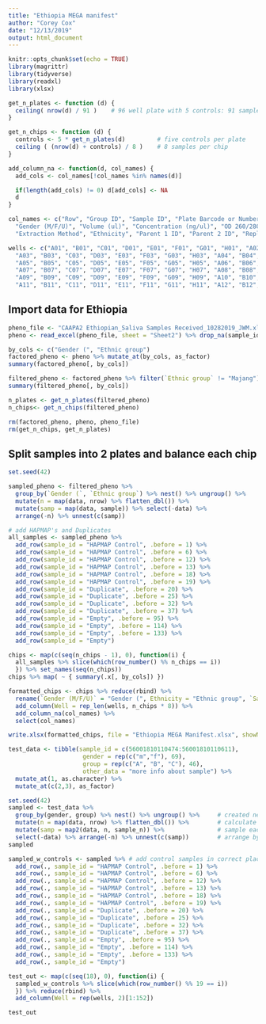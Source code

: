 ```yaml
---
title: "Ethiopia MEGA manifest"
author: "Corey Cox"
date: "12/13/2019"
output: html_document
---
```


```r
knitr::opts_chunk$set(echo = TRUE)
library(magrittr)
library(tidyverse)
library(readxl)
library(xlsx)
```

```r
get_n_plates <- function (d) {
  ceiling( nrow(d) / 91 )    # 96 well plate with 5 controls: 91 samples/plate
}

get_n_chips <- function (d) {
  controls <- 5 * get_n_plates(d)         # five controls per plate
  ceiling ( (nrow(d) + controls) / 8 )    # 8 samples per chip
}

add_column_na <- function(d, col_names) {
  add_cols <- col_names[!col_names %in% names(d)]

  if(length(add_cols) != 0) d[add_cols] <- NA
  d
}

col_names <- c("Row", "Group ID", "Sample ID", "Plate Barcode or Number", "Well", "Sample Well", "Species",
  "Gender (M/F/U)", "Volume (ul)", "Concentration (ng/ul)", "OD 260/280", "Tissue Source",
  "Extraction Method", "Ethnicity", "Parent 1 ID", "Parent 2 ID", "Replicate(s) ID", "Cancer Sample (Y/N)")

wells <- c("A01", "B01", "C01", "D01", "E01", "F01", "G01", "H01", "A02", "B02", "C02", "D02", "E02", "F02", "G02", "H02",
  "A03", "B03", "C03", "D03", "E03", "F03", "G03", "H03", "A04", "B04", "C04", "D04", "E04", "F04", "G04", "H04", 
  "A05", "B05", "C05", "D05", "E05", "F05", "G05", "H05", "A06", "B06", "C06", "D06", "E06", "F06", "G06", "H06",
  "A07", "B07", "C07", "D07", "E07", "F07", "G07", "H07", "A08", "B08", "C08", "D08", "E08", "F08", "G08", "H08",
  "A09", "B09", "C09", "D09", "E09", "F09", "G09", "H09", "A10", "B10", "C10", "D10", "E10", "F10", "G10", "H10",
  "A11", "B11", "C11", "D11", "E11", "F11", "G11", "H11", "A12", "B12", "C12", "D12", "E12", "F12", "G12", "H12")
```



## Import data for Ethiopia

```r
pheno_file <- "CAAPA2 Ethiopian_Saliva Samples Received_10282019_JWM.xlsx"
pheno <- read_excel(pheno_file, sheet = "Sheet2") %>% drop_na(sample_id)

by_cols <- c("Gender (", "Ethnic group")
factored_pheno <- pheno %>% mutate_at(by_cols, as_factor)
summary(factored_pheno[, by_cols])

filtered_pheno <- factored_pheno %>% filter(`Ethnic group` != "Majang")
summary(filtered_pheno[, by_cols])

n_plates <- get_n_plates(filtered_pheno)
n_chips<- get_n_chips(filtered_pheno)

rm(factored_pheno, pheno, pheno_file)
rm(get_n_chips, get_n_plates)
```

## Split samples into 2 plates and balance each chip

```r
set.seed(42)

sampled_pheno <- filtered_pheno %>%
  group_by(`Gender (`, `Ethnic group`) %>% nest() %>% ungroup() %>%     # Create nested table by gender & group
  mutate(n = map(data, nrow) %>% flatten_dbl()) %>%                     # Calculate number of samples per set
  mutate(samp = map(data, sample)) %>% select(-data) %>%                # Resample each set
  arrange(-n) %>% unnest(c(samp))                                       # Arrange by set size, get samples

# add HAPMAP's and Duplicates
all_samples <- sampled_pheno %>%
  add_row(sample_id = "HAPMAP Control", .before = 1) %>%
  add_row(sample_id = "HAPMAP Control", .before = 6) %>%
  add_row(sample_id = "HAPMAP Control", .before = 12) %>%
  add_row(sample_id = "HAPMAP Control", .before = 13) %>%
  add_row(sample_id = "HAPMAP Control", .before = 18) %>%
  add_row(sample_id = "HAPMAP Control", .before = 19) %>%
  add_row(sample_id = "Duplicate", .before = 20) %>%
  add_row(sample_id = "Duplicate", .before = 25) %>%
  add_row(sample_id = "Duplicate", .before = 32) %>%
  add_row(sample_id = "Duplicate", .before = 37) %>%
  add_row(sample_id = "Empty", .before = 95) %>%
  add_row(sample_id = "Empty", .before = 114) %>%
  add_row(sample_id = "Empty", .before = 133) %>%
  add_row(sample_id = "Empty")

chips <- map(c(seq(n_chips - 1), 0), function(i) {
  all_samples %>% slice(which(row_number() %% n_chips == i))
  }) %>% set_names(seq(n_chips))
chips %>% map( ~ { summary(.x[, by_cols]) })

formatted_chips <- chips %>% reduce(rbind) %>%
  rename(`Gender (M/F/U)` = "Gender (", Ethnicity = "Ethnic group", `Sample ID` = "sample_id") %>%
  add_column(Well = rep_len(wells, n_chips * 8)) %>%
  add_column_na(col_names) %>%
  select(col_names)

write.xlsx(formatted_chips, file = "Ethiopia MEGA Manifest.xlsx", showNA = FALSE)
```

```r
test_data <- tibble(sample_id = c(56001810110474:56001810110611), 
                     gender = rep(c("m","f"), 69), 
                     group = rep(c("A", "B", "C"), 46),
                     other_data = "more info about sample") %>% 
  mutate_at(1, as.character) %>%
  mutate_at(c(2,3), as_factor)

set.seed(42)
sampled <- test_data %>%
  group_by(gender, group) %>% nest() %>% ungroup() %>%     # created nested table by gender & group
  mutate(n = map(data, nrow) %>% flatten_dbl()) %>%        # calculate number of samples in each group
  mutate(samp = map2(data, n, sample_n)) %>%               # sample each group - remove order effects
  select(-data) %>% arrange(-n) %>% unnest(c(samp))        # arrange by group size, get samples
sampled

sampled_w_controls <- sampled %>% # add control samples in correct placement
  add_row(., sample_id = "HAPMAP Control", .before = 1) %>%
  add_row(., sample_id = "HAPMAP Control", .before = 6) %>%
  add_row(., sample_id = "HAPMAP Control", .before = 12) %>%
  add_row(., sample_id = "HAPMAP Control", .before = 13) %>%
  add_row(., sample_id = "HAPMAP Control", .before = 18) %>%
  add_row(., sample_id = "HAPMAP Control", .before = 19) %>%
  add_row(., sample_id = "Duplicate", .before = 20) %>%
  add_row(., sample_id = "Duplicate", .before = 25) %>%
  add_row(., sample_id = "Duplicate", .before = 32) %>%
  add_row(., sample_id = "Duplicate", .before = 37) %>%
  add_row(., sample_id = "Empty", .before = 95) %>%
  add_row(., sample_id = "Empty", .before = 114) %>%
  add_row(., sample_id = "Empty", .before = 133) %>%
  add_row(., sample_id = "Empty")

test_out <- map(c(seq(18), 0), function(i) { 
  sampled_w_controls %>% slice(which(row_number() %% 19 == i))
  }) %>% reduce(rbind) %>%
  add_column(Well = rep(wells, 2)[1:152])

test_out
```


